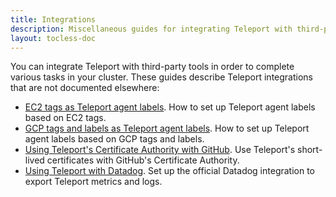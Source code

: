 ```yaml
---
title: Integrations
description: Miscellaneous guides for integrating Teleport with third-party tools.
layout: tocless-doc
---
```


You can integrate Teleport with third-party tools in order to complete various
tasks in your cluster. These guides describe Teleport integrations that are not
documented elsewhere:

  - [EC2 tags as Teleport agent labels](./guides/ec2-tags.mdx). How to set up
    Teleport agent labels based on EC2 tags.
  - [GCP tags and labels as Teleport agent labels](./guides/gcp-tags.mdx). How
    to set up Teleport agent labels based on GCP tags and labels.
  - [Using Teleport's Certificate Authority with
    GitHub](./guides/ssh-key-extensions.mdx). Use Teleport's short-lived
    certificates with GitHub's Certificate Authority.
  - [Using Teleport with Datadog](./guides/datadog.mdx). Set up the official
    Datadog integration to export Teleport metrics and logs.
